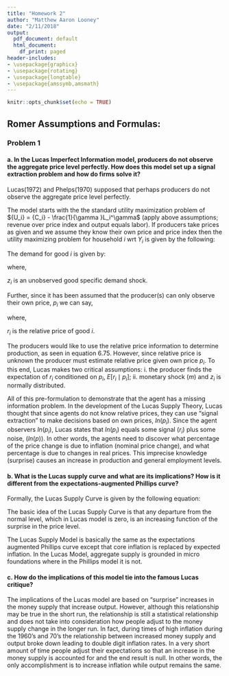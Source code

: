 ```yaml
---
title: "Homework 2"
author: "Matthew Aaron Looney"
date: "2/11/2018"
output:
  pdf_document: default
  html_document:
    df_print: paged
header-includes:
- \usepackage{graphicx}
- \usepackage{rotating}
- \usepackage{longtable}
- \usepackage{amssymb,amsmath}
---
```


```r
knitr::opts_chunk$set(echo = TRUE)
```


## Romer Assumptions and Formulas:

\begin{equation}
Y_i=L_i \tag{pg 268, eq 6.37:  output=Labor}
\end{equation}

\begin{equation}
\eta \tag{pg 271: elasticity of demand}
\end{equation}

\begin{equation}
\frac{1}{{\gamma  - 1}} \tag{pg 271: labor supply elasticity}
\end{equation}

\begin{equation}
{C_i} = \frac{{{Y_i}{P_i}}}{P} \tag{pg 293:  revenue over price index}
\end{equation}

\begin{equation}
Y = \frac{M}{P} \to \ln (y) = \ln (m) - \ln (p) \tag{pg 269, 6.41: Aggregate Demand }
\end{equation}

### Problem 1

#### a. In the Lucas Imperfect Information model, producers do not observe the aggregate price level perfectly. How does this model set up a signal extraction problem and how do firms solve it?

Lucas(1972) and Phelps(1970) supposed that perhaps producers do not observe the aggregate price level perfectly.  
  
The model starts with the the standard utility maximization problem of ${U_i} = {C_i} - \frac{1}{\gamma }L_i^\gamma$ (apply above assumptions; revenue over price index and output equals labor). If producers take prices as given and we assume they know their own price and price index then the utility maximizing problem for household $i$ wrt $Y_i$ is given by the following:

\begin{equation}
\ln ({y_i}) = \frac{1}{{\gamma  - 1}}\left[ {\ln ({p_i}) - \ln (p)} \right] \tag{pg 293, eq 6.75:  }
\end{equation}

The demand for good $i$ is given by:

\begin{equation}
\ln ({y_i}) = \ln (m) - \ln (p) + {z_i} - \eta \left[ {\ln ({p_i}) - \ln (p)} \right] \tag{pg 294, eq 6.77:  }
\end{equation}

where,  
  
$z_i$ is an unobserved good specific demand shock.  
  
Further, since it has been assumed that the producer(s) can only observe their own price, $p_i$ we can say,

\begin{equation}
\begin{gathered}
  \ln ({p_i}) = \ln (p) + \left[ {\ln ({p_i}) - \ln (p)} \right] \hfill \\
   \equiv \ln (p) + {r_i} \hfill \\ 
\end{gathered}  \tag{pg 294, eq 6.80:  }
\end{equation}

where,  
  
$r_i$ is the relative price of good $i$.  
  
The producers would like to use the relative price information to determine production, as seen in equation 6.75. However, since relative price is unknown the producer must estimate relative price given own price $p_i$. To this end, Lucas makes two critical assumptions: i. the producer finds the expectation of $r_i$ conditioned on $p_i$, $E[{r_i}\mid {p_i}]$; ii. monetary shock $(m)$ and $z_i$ is normally distributed.  
  
All of this pre-formulation to demonstrate that the agent has a missing information problem. In the development of the Lucas Supply Theory, Lucas thought that since agents do not know relative prices, they can use "signal extraction" to make decisions based on own prices, $ln(p_i)$. Since the agent observers $ln(p_i)$, Lucas states that $ln(p_i)$ equals some signal ($r_i$) plus some noise, ($ln(p)$). In other words, the agents need to discover what percentage of the price change is due to inflation (nominal price change), and what percentage is due to changes in real prices. This imprecise knowledge (surprise) causes an increase in production and general employment levels.  
  
#### b. What is the Lucas supply curve and what are its implications?  How is it different from the expectations-augmented Phillips curve?

Formally, the Lucas Supply Curve is given by the following equation:

\begin{equation}
y = b\left( {E[{r_i}\mid {p_i}]} \right) \tag{pg 296, eq 6.84:  }
\end{equation}

The basic idea of the Lucas Supply Curve is that any departure from the normal level, which in Lucas model is zero, is an increasing function of the surprise in the price level.  
  
The Lucas Supply Model is basically the same as the expectations augmented Phillips curve except that core inflation is replaced by expected inflation. In the Lucas Model, aggregate supply is grounded in micro foundations where in the Phillips model it is not.
  
#### c. How do the implications of this model tie into the famous Lucas critique?

The implications of the Lucas model are based on "surprise" increases in the money supply that increase output. However, although this relationship may be true in the short run, the relationship is still a statistical relationship and does not take into consideration how people adjust to the money supply change in the longer run. In fact, during times of high inflation during the 1960's and 70's the relationship between increased money supply and output broke down leading to double digit inflation rates. In a very short amount of time people adjust their expectations so that an increase in the money supply is accounted for and the end result is null. In other words, the only accomplishment is to increase inflation while output remains the same.




















